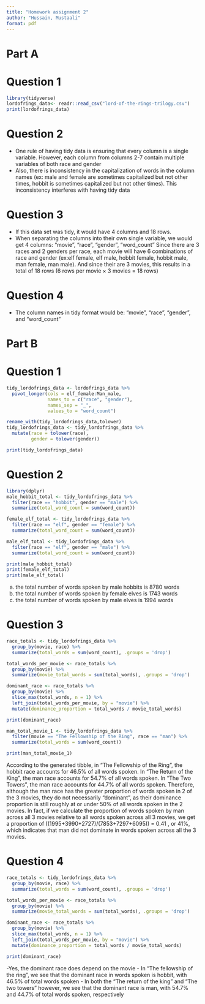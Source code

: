 ```yaml
---
title: "Homework assignment 2"
author: "Hussain, Mustaali"
format: pdf
---
```

# Part A 
# Question 1 
``` r
library(tidyverse)
lordofrings_data<- readr::read_csv("lord-of-the-rings-trilogy.csv")
print(lordofrings_data)


```

# Question 2
- One rule of having tidy data is ensuring that every column is a single variable. However, each column from columns 2-7 contain multiple variables of both race and gender
- Also, there is inconsistency in the capitalization of words in the column names (ex: male and female are sometimes capitalized but not other times, hobbit is sometimes capitalized but not other times). This inconsistency interferes with having tidy data

# Question 3
- If this data set was tidy, it would have 4 columns and 18 rows. 
- When separating the columns into their own single variable, we would get 4 columns: "movie", "race", "gender", "word_count"
Since there are 3 races and 2 genders per race, each movie will have 6 combinations of race and gender (ex:elf female, elf male, hobbit female, hobbit male, man female, man male). And since their are  3 movies, this results in a total of 18 rows (6 rows per movie × 3 movies = 18 rows)

# Question 4 
- The column names in tidy format would be: "movie", "race", "gender", and "word_count"

# Part B

# Question 1
``` r
tidy_lordofrings_data <- lordofrings_data %>%
  pivot_longer(cols = elf_female:Man_male,
               names_to = c("race", "gender"),
               names_sep = "_",
               values_to = "word_count")

rename_with(tidy_lordofrings_data,tolower)
tidy_lordofrings_data <- tidy_lordofrings_data %>%
  mutate(race = tolower(race),
         gender = tolower(gender))

print(tidy_lordofrings_data)
```

# Question 2
``` r
library(dplyr)
male_hobbit_total <- tidy_lordofrings_data %>%
  filter(race == "hobbit", gender == "male") %>%
  summarize(total_word_count = sum(word_count))

female_elf_total <- tidy_lordofrings_data %>%
  filter(race == "elf", gender == "female") %>%
  summarize(total_word_count = sum(word_count))

male_elf_total <- tidy_lordofrings_data %>%
  filter(race == "elf", gender == "male") %>%
  summarize(total_word_count = sum(word_count))

print(male_hobbit_total)
print(female_elf_total)
print(male_elf_total)

```
a) the total number of words spoken by male hobbits is 8780 words
b) the total number of words spoken by female elves is 1743 words
c) the total number of words spoken by male elves is 1994 words

# Question 3
``` r
race_totals <- tidy_lordofrings_data %>%
  group_by(movie, race) %>%
  summarize(total_words = sum(word_count), .groups = 'drop')

total_words_per_movie <- race_totals %>%
  group_by(movie) %>%
  summarize(movie_total_words = sum(total_words), .groups = 'drop')

dominant_race <- race_totals %>%
  group_by(movie) %>%
  slice_max(total_words, n = 1) %>%
  left_join(total_words_per_movie, by = "movie") %>%
  mutate(dominance_proportion = total_words / movie_total_words)

print(dominant_race)

man_total_movie_1 <- tidy_lordofrings_data %>%
  filter(movie == "The Fellowship of the Ring", race == "man") %>%
  summarize(total_words = sum(word_count))

print(man_total_movie_1)


```

According to the generated tibble, in "The Fellowship of the Ring", the hobbit race accounts for 46.5% of all words spoken. In "The Return of the King", the man race accounts for 54.7% of all words spoken. In "The Two Towers", the man race accounts for 44.7% of all words spoken. Therefore, although the man race has the greater proportion of words spoken in 2 of the 3 movies, they do not necessarily "dominant", as their dominance proportion is still roughly at or under 50% of all words spoken in the 2 movies. In fact, if we calculate the proportion of words spoken by man across all 3 movies relative to all words spoken across all 3 movies, we get a proportion of ((1995+3990+2727)/(7853+7297+6095)) = 0.41 , or 41%, which indicates that man did not dominate in words spoken across all the 3 movies. 

# Question 4

``` r
race_totals <- tidy_lordofrings_data %>%
  group_by(movie, race) %>%
  summarize(total_words = sum(word_count), .groups = 'drop')

total_words_per_movie <- race_totals %>%
  group_by(movie) %>%
  summarize(movie_total_words = sum(total_words), .groups = 'drop')

dominant_race <- race_totals %>%
  group_by(movie) %>%
  slice_max(total_words, n = 1) %>%
  left_join(total_words_per_movie, by = "movie") %>%
  mutate(dominance_proportion = total_words / movie_total_words)

print(dominant_race)

```
-Yes, the dominant race does depend on the movie 
- In "The fellowship of the ring", we see that the dominant race in words spoken is hobbit, with 46.5% of total words spoken
- In both the  "The return of the king" and "The two towers" however, we see that the dominant race is man, with 54.7% and 44.7% of total words spoken, respectively
